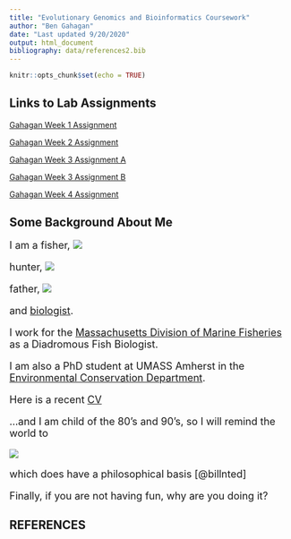 ```yaml
---
title: "Evolutionary Genomics and Bioinformatics Coursework"
author: "Ben Gahagan"
date: "Last updated 9/20/2020"
output: html_document
bibliography: data/references2.bib
---
```


```r
knitr::opts_chunk$set(echo = TRUE)
```


## Links to Lab Assignments

[Gahagan Week 1 Assignment](Lab1_BIG.html)

[Gahagan Week 2 Assignment](Lab2_BG.html)

[Gahagan Week 3 Assignment A](Lab3A_BG.html)

[Gahagan Week 3 Assignment B](Lab3B_BG.html)

[Gahagan Week 4 Assignment](Lab-4_BG.html)

## Some Background About Me
<font size="4">
I am a fisher,
![](images/fisher.png)

hunter,
![](images/hunter.jpg)

father,
![](images/father2.png)


and [biologist](https://www.researchgate.net/profile/Ben_Gahagan).

I work for the [Massachusetts Division of Marine Fisheries](https://www.mass.gov/orgs/division-of-marine-fisheries) as a Diadromous Fish Biologist.

I am also a PhD student at UMASS Amherst in the [Environmental Conservation Department](https://eco.umass.edu/).

Here is a recent [CV](Gahagan CV 6_2020.pdf)

...and I am child of the 80's and 90's, so I will remind the world to

![](images/be_excellent.gif)

which does have a philosophical basis [@billnted]

Finally, if you are not having fun, why are you doing it?
</font>

## REFERENCES
